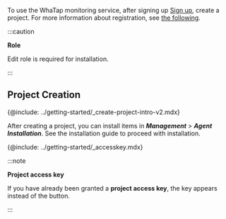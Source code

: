 To use the WhaTap monitoring service, after signing up [Sign up](https://www.whatap.io/en/signup/), create a project. For more information about registration, see [the following](../account/account-manage).

:::caution 

**Role**

Edit role is required for installation.

:::

## Project Creation

{@include: ../getting-started/_create-project-intro-v2.mdx}

After creating a project, you can install items in **_Management_** > **_Agent Installation_**. See the installation guide to proceed with installation.

<!-- 프로젝트 진입-생성 1월 11일 서비스 배포 전 업데이트 예정 10일 수정-->

{@include: ../getting-started/_accesskey.mdx}

:::note

**Project access key**

If you have already been granted a **project access key**, the key appears instead of the button.

:::
